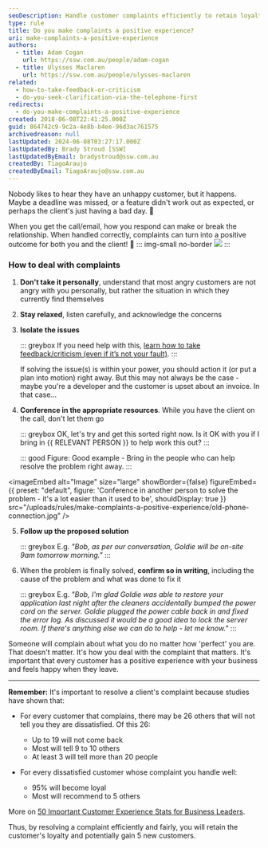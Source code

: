 ```yaml
---
seoDescription: Handle customer complaints efficiently to retain loyalty and gain new customers by following a structured approach that prioritizes understanding the issue, isolating the problem, and providing a solution.
type: rule
title: Do you make complaints a positive experience?
uri: make-complaints-a-positive-experience
authors:
  - title: Adam Cogan
    url: https://ssw.com.au/people/adam-cogan
  - title: Ulysses Maclaren
    url: https://ssw.com.au/people/ulysses-maclaren
related:
  - how-to-take-feedback-or-criticism
  - do-you-seek-clarification-via-the-telephone-first
redirects:
  - do-you-make-complaints-a-positive-experience
created: 2018-06-08T22:41:25.000Z
guid: 864742c9-9c2a-4e8b-b4ee-96d3ac761575
archivedreason: null
lastUpdated: 2024-06-08T03:27:17.000Z
lastUpdatedBy: Brady Stroud [SSW]
lastUpdatedByEmail: bradystroud@ssw.com.au
createdBy: TiagoAraujo
createdByEmail: TiagoAraujo@ssw.com.au
---
```


Nobody likes to hear they have an unhappy customer, but it happens. Maybe a deadline was missed, or a feature didn't work out as expected, or perhaps the client's just having a bad day. 🤬

When you get the call/email, how you respond can make or break the relationship. When handled correctly, complaints can turn into a positive outcome for both you and the client! 🎉
::: img-small no-border
![](conversation-conflict.jpg)
:::

### How to deal with complaints

1. **Don't take it personally**, understand that most angry customers are not angry with you personally, but rather the situation in which they currently find themselves
2. **Stay relaxed**, listen carefully, and acknowledge the concerns
3. **Isolate the issues**

   ::: greybox
   If you need help with this, [learn how to take feedback/criticism (even if it’s not your fault)](/how-to-take-feedback-or-criticism/).
   :::

   If solving the issue(s) is within your power, you should action it (or put a plan into motion) right away. But this may not always be the case - maybe you're a developer and the customer is upset about an invoice. In that case...

4. **Conference in the appropriate resources**. While you have the client on the call, don't let them go

   ::: greybox
   OK, let's try and get this sorted right now. Is it OK with you if I bring in {{ RELEVANT PERSON }} to help work this out?
   :::

   ::: good
   Figure: Good example - Bring in the people who can help resolve the problem right away.
   :::

   
<imageEmbed
  alt="Image"
  size="large"
  showBorder={false}
  figureEmbed={{
    preset: "default",
    figure: 'Conference in another person to solve the problem - it\'s a lot easier than it used to be',
    shouldDisplay: true
  }}
  src="/uploads/rules/make-complaints-a-positive-experience/old-phone-connection.jpg"
/>

5. **Follow up the proposed solution**

   ::: greybox
   E.g. _"Bob, as per our conversation, Goldie will be on-site 9am tomorrow morning."_
   :::

6. When the problem is finally solved, **confirm so in writing**, including the cause of the problem and what was done to fix it

   ::: greybox
   E.g. _"Bob, I'm glad Goldie was able to restore your application last night after the cleaners accidentally bumped the power cord on the server. Goldie plugged the power cable back in and fixed the error log. As discussed it would be a good idea to lock the server room. If there's anything else we can do to help - let me know."_
   :::

Someone will complain about what you do no matter how 'perfect' you are. That doesn't matter. It's how you deal with the complaint that matters. It's important that every customer has a positive experience with your business and feels happy when they leave.

---

**Remember:** It's important to resolve a client's complaint because studies have shown that:

- For every customer that complains, there may be 26 others that will not tell you they are dissatisfied.
  Of this 26:

  - Up to 19 will not come back
  - Most will tell 9 to 10 others
  - At least 3 will tell more than 20 people

- For every dissatisfied customer whose complaint you handle well:

  - 95% will become loyal
  - Most will recommend to 5 others

More on [50 Important Customer Experience Stats for Business Leaders](https://www.huffpost.com/entry/50-important-customer-exp_b_8295772).

Thus, by resolving a complaint efficiently and fairly, you will retain the customer's loyalty and potentially gain 5 new customers.
